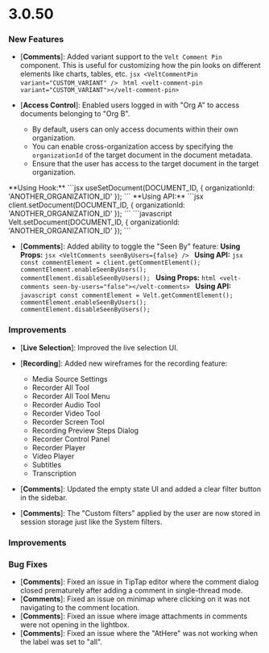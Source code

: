 # 3.0.50

### New Features

- [**Comments**]: Added variant support to the `Velt Comment Pin` component. This is useful for customizing how the pin looks on different elements like charts, tables, etc.
  <Tabs>
    <Tab title="React / Next.js">
      ```jsx
      <VeltCommentPin variant="CUSTOM_VARIANT" />
      ```
    </Tab>
    <Tab title="Other Frameworks">
      ```html
      <velt-comment-pin variant="CUSTOM_VARIANT"></velt-comment-pin>
      ```
    </Tab>
  </Tabs>

- [**Access Control**]: Enabled users logged in with "Org A" to access documents belonging to "Org B".
  - By default, users can only access documents within their own organization.
  - You can enable cross-organization access by specifying the `organizationId` of the target document in the document metadata.
  - Ensure that the user has access to the target document in the target organization.
<Tabs>
    <Tab title="React / Next.js">
    **Using Hook:**
      ```jsx
      useSetDocument(DOCUMENT_ID, {
        organizationId: 'ANOTHER_ORGANIZATION_ID'
      });
      ```
      **Using API:**
      ```jsx
      client.setDocument(DOCUMENT_ID, {
        organizationId: 'ANOTHER_ORGANIZATION_ID'
      });
      ```
    </Tab>
    <Tab title="Other Frameworks">
      ```javascript
      Velt.setDocument(DOCUMENT_ID, {
        organizationId: 'ANOTHER_ORGANIZATION_ID'
      });
      ```
    </Tab>
  </Tabs>

- [**Comments**]: Added ability to toggle the "Seen By" feature:
  <Tabs>
    <Tab title="React / Next.js">
      **Using Props:**
      ```jsx
      <VeltComments seenByUsers={false} />
      ```
      **Using API:**
      ```jsx
      const commentElement = client.getCommentElement();
      commentElement.enableSeenByUsers();
      commentElement.disableSeenByUsers();
      ```
    </Tab>
    <Tab title="Other Frameworks">
      **Using Props:**
      ```html
      <velt-comments seen-by-users="false"></velt-comments>
      ```
      **Using API:**
      ```javascript
      const commentElement = Velt.getCommentElement();
      commentElement.enableSeenByUsers();
      commentElement.disableSeenByUsers();
      ```
    </Tab>
  </Tabs>

### Improvements
- [**Live Selection**]: Improved the live selection UI.

- [**Recording**]: Added new wireframes for the recording feature:
  - Media Source Settings
  - Recorder All Tool
  - Recorder All Tool Menu
  - Recorder Audio Tool
  - Recorder Video Tool
  - Recorder Screen Tool
  - Recording Preview Steps Dialog
  - Recorder Control Panel
  - Recorder Player
  - Video Player
  - Subtitles
  - Transcription

- [**Comments**]: Updated the empty state UI and added a clear filter button in the sidebar.

- [**Comments**]: The "Custom filters" applied by the user are now stored in session storage just like the System filters.

### Improvements

### Bug Fixes

- [**Comments**]: Fixed an issue in TipTap editor where the comment dialog closed prematurely after adding a comment in single-thread mode.
- [**Comments**]: Fixed an issue on minimap where clicking on it was not navigating to the comment location.
- [**Comments**]: Fixed an issue where image attachments in comments were not opening in the lightbox.
- [**Comments**]: Fixed an issue where the "AtHere" was not working when the label was set to "all".
